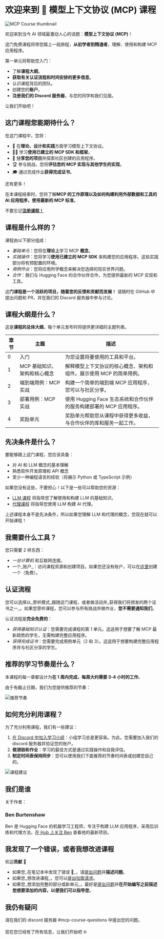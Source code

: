 # 欢迎来到 🤗 模型上下文协议 (MCP) 课程

![MCP Course thumbnail](https://huggingface.co/datasets/mcp-course/images/resolve/main/unit0/1.png)

欢迎来到当今 AI 领域最激动人心的话题：**模型上下文协议 (MCP)**！

这门免费课程将带您踏上一段旅程，**从初学者到精通者**，理解、使用和构建 MCP 应用程序。

第一单元将帮助您入门：

* 了解**课程大纲**。
* **获取有关认证流程和时间安排的更多信息**。
* 认识课程背后的团队。
* 创建您的**账户**。
* **注册我们的 Discord 服务器**，与您的同学和我们见面。

让我们开始吧！

## 这门课程您能期待什么？

在这门课程中，您将：

* 📖 在**理论、设计和实践**方面学习模型上下文协议。
* 🧑‍💻 学习**使用已建立的 MCP SDK 和框架**。
* 💾 **分享您的项目**并探索社区创建的应用程序。
* 🏆 参与挑战，您将**评估您的 MCP 实现与其他学生的实现**。
* 🎓 通过完成作业**获得完成证书**。

还有更多！

在本课程结束时，您将了解**MCP 的工作原理以及如何构建利用外部数据和工具的 AI 应用程序，使用最新的 MCP 标准**。

不要忘记[**注册课程！**](https://huggingface.co/mcp-course)

## 课程是什么样的？

课程由以下部分组成：

* _基础单元_：您将在**理论上**学习 MCP **概念**。
* _实践操作_：您将学习**使用已建立的 MCP SDK** 来构建您的应用程序。这些实践部分将有预配置的环境。
* _用例作业_：您将应用所学概念来解决您选择的现实世界问题。
* _合作_：我们与 Hugging Face 的合作伙伴合作，为您提供最新的 MCP 实现和工具。
 
这**门课程是一个活跃的项目，随着您的反馈和贡献而发展！** 请随时在 GitHub 中提出问题和 PR，并在我们的 Discord 服务器中参与讨论。

## 课程大纲是什么？

这是**课程的总体大纲**。每个单元发布时将提供更详细的主题列表。

| 章节 | 主题                                       | 描述                                                                                                            |
| ------- | ------------------------------------------- | ---------------------------------------------------------------------------------------------------------------------- |
| 0       | 入门                                  | 为您设置将要使用的工具和平台。                                                             |
| 1       | MCP 基础知识、架构和核心概念 | 解释模型上下文协议的核心概念、架构和组件。展示使用 MCP 的简单用例。       |
| 2       | 端到端用例：MCP 实战              | 构建一个简单的端到端 MCP 应用程序，您可以与社区分享。 |
| 3       | 部署用例：MCP 实战               | 使用 Hugging Face 生态系统和合作伙伴的服务构建部署的 MCP 应用程序。                                        |
| 4       | 奖励单元                                  | 奖励单元帮助您从课程中获得更多收益，与合作伙伴的库和服务一起工作。                                        |

## 先决条件是什么？

要能够跟上这门课程，您应该具备：

* 对 AI 和 LLM 概念的基本理解
* 熟悉软件开发原理和 API 概念
* 至少一种编程语言的经验（将展示 Python 或 TypeScript 示例）

如果您没有这些，不要担心！以下是一些可以帮助您的资源：

* [LLM 课程](https://huggingface.co/learn/llm-course/) 将指导您了解使用和构建 LLM 的基础知识。
* [代理课程](https://huggingface.co/learn/agents-course/) 将指导您使用 LLM 构建 AI 代理。

<Tip>

上述课程本身不是先决条件，所以如果您理解 LLM 和代理的概念，您现在就可以开始课程！

</Tip>

## 我需要什么工具？

您只需要 2 样东西：

* _一台计算机_ 和互联网连接。
* 一个_账户_：访问课程资源和创建项目。如果您还没有账户，可以在[这里](https://huggingface.co/join)创建一个（免费）。

## 认证流程

您可以选择以_旁听模式_跟随这门课程，或者做活动并_获得我们将颁发的两个证书之一_。如果您旁听课程，您可以参与所有挑战并做作业，**您不需要通知我们**。

认证流程是**完全免费的**：

* _获得基础知识认证_：您需要完成课程的第 1 单元。这适用于想要了解 MCP 最新趋势的学生，无需构建完整应用程序。
* _获得完成证书_：您需要完成用例单元（2 和 3）。这适用于想要构建完整应用程序并与社区分享的学生。

## 推荐的学习节奏是什么？

本课程的每一章都设计为**在 1 周内完成，每周大约需要 3-4 小时的工作**。

由于有截止日期，我们为您提供推荐的节奏：

![推荐节奏](https://huggingface.co/datasets/mcp-course/images/resolve/main/unit0/2.png)

## 如何充分利用课程？

为了充分利用课程，我们有一些建议：

1. [在 Discord 中加入学习小组](https://discord.gg/UrrTSsSyjb)：小组学习总是更容易。为此，您需要加入我们的 discord 服务器并验证您的账户。
2. **做测验和作业**：学习的最佳方式是通过实践操作和自我评估。
3. **制定时间表保持同步**：您可以使用我们下面推荐的节奏时间表或创建您自己的。

![课程建议](https://huggingface.co/datasets/mcp-course/images/resolve/main/unit0/3.png)

## 我们是谁

关于作者：

### Ben Burtenshaw

Ben 是 Hugging Face 的机器学习工程师，专注于构建 LLM 应用程序，采用后训练和代理方法。[在 Hub 上关注 Ben](https://huggingface.co/burtenshaw) 查看他的最新项目。

<!-- ## 致谢 -->

<!-- 我们要感谢以下个人和合作伙伴的宝贵贡献和支持： -->

<!-- TODO: @burtenshaw 添加贡献者和合作伙伴 -->

## 我发现了一个错误，或者我想改进课程

欢迎**贡献** 🤗

* 如果您_在笔记本中发现了错误 🐛_，请[提出问题](https://github.com/huggingface/mcp-course/issues/new)并**描述问题**。
* 如果您_想改进课程_，您可以[提出拉取请求](https://github.com/huggingface/mcp-course/pulls)。
* 如果您_想添加完整的部分或新单元_，最好是[提出问题](https://github.com/huggingface/mcp-course/issues/new)并**在开始编写之前描述您想要添加的内容，以便我们可以指导您**。

## 我仍有疑问

请在我们的 discord 服务器 #mcp-course-questions 中提出您的问题。

现在您已经有了所有信息，让我们开始吧 ⛵